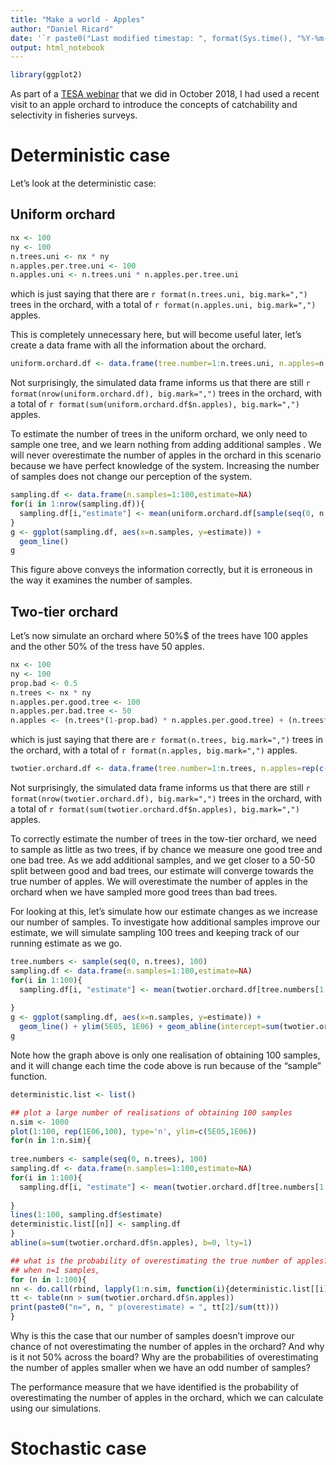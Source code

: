 ```yaml
---
title: "Make a world - Apples"
author: "Daniel Ricard"
date: '`r paste0("Last modified timestap: ", format(Sys.time(), "%Y-%m-%d %H:%M:%S"))`'
output: html_notebook
---
```

```r
library(ggplot2)
```

As part of a [TESA webinar](https://www.gcpedia.gc.ca/wiki/DFO_Science_TESA_ETES#Outputs_and_archive_of_material_from_some_previous_activities) that we did in October 2018, I had used a recent visit to an apple orchard to introduce the concepts of catchability and selectivity in fisheries surveys.

# Deterministic case
Let's look at the deterministic case:

## Uniform orchard

```r
nx <- 100
ny <- 100
n.trees.uni <- nx * ny
n.apples.per.tree.uni <- 100
n.apples.uni <- n.trees.uni * n.apples.per.tree.uni
```
which is just saying that there are `r format(n.trees.uni, big.mark=",")` trees in the orchard, with a total of `r format(n.apples.uni, big.mark=",")` apples.

This is completely unnecessary here, but will become useful later, let's create a data frame with all the information about the orchard.
```r
uniform.orchard.df <- data.frame(tree.number=1:n.trees.uni, n.apples=n.apples.per.tree.uni)
```
Not surprisingly, the simulated data frame informs us that there are still `r format(nrow(uniform.orchard.df), big.mark=",")` trees in the orchard, with a total of `r format(sum(uniform.orchard.df$n.apples), big.mark=",")` apples.

To estimate the number of trees in the uniform orchard, we only need to sample one tree, and we learn nothing from adding additional samples . We will never overestimate the number of apples in the orchard in this scenario because we have perfect knowledge of the system. Increasing the number of samples does not change our perception of the system.

```r
sampling.df <- data.frame(n.samples=1:100,estimate=NA)
for(i in 1:nrow(sampling.df)){
  sampling.df[i,"estimate"] <- mean(uniform.orchard.df[sample(seq(0, n.trees), sampling.df[i,"n.samples"],replace=FALSE), "n.apples"]) * n.trees
}
g <- ggplot(sampling.df, aes(x=n.samples, y=estimate)) +
  geom_line()
g
```

This figure above conveys the information correctly, but it is erroneous in the way it examines the number of samples.

## Two-tier orchard
Let's now simulate an orchard where 50%$ of the trees have 100 apples and the other 50% of the tress have 50 apples.

```r
nx <- 100
ny <- 100
prop.bad <- 0.5
n.trees <- nx * ny
n.apples.per.good.tree <- 100
n.apples.per.bad.tree <- 50
n.apples <- (n.trees*(1-prop.bad) * n.apples.per.good.tree) + (n.trees*prop.bad * n.apples.per.bad.tree)
```
which is just saying that there are `r format(n.trees, big.mark=",")` trees in the orchard, with a total of `r format(n.apples, big.mark=",")` apples.


```r
twotier.orchard.df <- data.frame(tree.number=1:n.trees, n.apples=rep(c(n.apples.per.good.tree, n.apples.per.bad.tree), n.trees/2))
```
Not surprisingly, the simulated data frame informs us that there are still `r format(nrow(twotier.orchard.df), big.mark=",")` trees in the orchard, with a total of `r format(sum(twotier.orchard.df$n.apples), big.mark=",")` apples.

To correctly estimate the number of trees in the tow-tier orchard, we need to sample as little as two trees, if by chance we measure one good tree and one bad tree. As we add additional samples, and we get closer to a 50-50 split between good and bad trees, our estimate will converge towards the true number of apples. We will overestimate the number of apples in the orchard when we have sampled more good trees than bad trees.

For looking at this, let's simulate how our estimate changes as we increase our number of samples. To investigate how additional samples improve our estimate, we will simulate sampling 100 trees and keeping track of our running estimate as we go. 
```r
tree.numbers <- sample(seq(0, n.trees), 100)
sampling.df <- data.frame(n.samples=1:100,estimate=NA)
for(i in 1:100){
  sampling.df[i, "estimate"] <- mean(twotier.orchard.df[tree.numbers[1:i], "n.apples"]) * n.trees
  
}
g <- ggplot(sampling.df, aes(x=n.samples, y=estimate)) +
  geom_line() + ylim(5E05, 1E06) + geom_abline(intercept=sum(twotier.orchard.df$n.apples))
g
```
Note how the graph above is only one realisation of obtaining 100 samples, and it will change each time the code above is run because of the "sample" function. 

```r
deterministic.list <- list()

## plot a large number of realisations of obtaining 100 samples
n.sim <- 1000
plot(1:100, rep(1E06,100), type='n', ylim=c(5E05,1E06))
for(n in 1:n.sim){
  
tree.numbers <- sample(seq(0, n.trees), 100)
sampling.df <- data.frame(n.samples=1:100,estimate=NA)
for(i in 1:100){
  sampling.df[i, "estimate"] <- mean(twotier.orchard.df[tree.numbers[1:i], "n.apples"]) * n.trees
  
}
lines(1:100, sampling.df$estimate)
deterministic.list[[n]] <- sampling.df
}
abline(a=sum(twotier.orchard.df$n.apples), b=0, lty=1)

## what is the probability of overestimating the true number of apples?
## when n=1 samples,
for (n in 1:100){
nn <- do.call(rbind, lapply(1:n.sim, function(i){deterministic.list[[i]][n,"estimate"]}))
tt <- table(nn > sum(twotier.orchard.df$n.apples))
print(paste0("n=", n, " p(overestimate) = ", tt[2]/sum(tt)))
}

```

Why is this the case that our number of samples doesn't improve our chance of not overestimating the number of apples in the orchard? And why is it not 50% across the board? Why are the probabilities of overestimating the number of apples smaller when we have an odd number of samples?


The performance measure that we have identified is the probability of overestimating the number of apples in the orchard, which we can calculate using our simulations.

# Stochastic case


